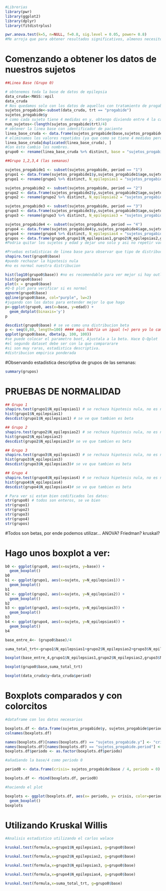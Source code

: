 
```{r}
#Librerias
library(pwr)
library(ggplot2)
library(dplyr)
library(fitdistrplus)
```


```{r}
pwr.anova.test(k=5, n=NULL, f=0.8, sig.level = 0.05, power= 0.8)
#Me arroja que para obtener resultados significativos, almenos necesito 4,78 muestras por grupo, nosotros tenemos 21 por lo que estamos bien.
```

# Comenzando a obtener los datos de nuestros sujetos
```{r}
##Linea Base (Grupo 0)

# obtenemos toda la base de datos de epilepsia
data_cruda<-MASS::epil
data_cruda
# Nos quedamos solo con los datos de aquellos con tratamiento de progabide excluyendo a aquellos con trt=="placebo"
sujetos_progabide<-subset(data_cruda, trt == "progabide")
sujetos_progabide$y
# como cada sujeto tiene 4 medidas en y, obtengo diviendo entre 4 la cantidad de sujetos.
num_sujetos<-(length(sujetos_progabide$trt)/4)
# obtener la linea base con identificador de paciente
linea_base_cruda <- data.frame(sujetos_progabide$base,sujetos_progabide$age,sujetos_progabide$subject)
# eliminamos los valores repetidos (ya que como se tiene 4 medidas pero la base es la misma e igual el identificador del sujeto)
linea_base_cruda[duplicated(linea_base_cruda), ]
#Con esto cambio los nombres.
grupo0 <- rename(linea_base_cruda %>% distinct, base = "sujetos_progabide.base" , edad="sujetos_progabide.age",sujeto= "sujetos_progabide.subject")
```


```{r}
##Grupo 1,2,3,4 (las semanas)

sujetos_progabide1 <- subset(sujetos_progabide, period == "1")
grupo1 <- data.frame(sujetos_progabide1$y,sujetos_progabide1$age,sujetos_progabide1$subject)
grupo1 <- rename(grupo1 %>% distinct, N_epilepsias1 = "sujetos_progabide1.y" , edad="sujetos_progabide1.age",sujeto= "sujetos_progabide1.subject")

sujetos_progabide2 <- subset(sujetos_progabide, period == "2")
grupo2 <- data.frame(sujetos_progabide2$y,sujetos_progabide2$age,sujetos_progabide2$subject)
grupo2 <- rename(grupo2 %>% distinct, N_epilepsias2 = "sujetos_progabide2.y" , edad="sujetos_progabide2.age",sujeto= "sujetos_progabide2.subject")

sujetos_progabide3 <- subset(sujetos_progabide, period == "3")
grupo3 <- data.frame(sujetos_progabide3$y,sujetos_progabide3$age,sujetos_progabide3$subject)
grupo3 <- rename(grupo3 %>% distinct, N_epilepsias3 = "sujetos_progabide3.y" , edad="sujetos_progabide3.age",sujeto= "sujetos_progabide3.subject")

sujetos_progabide4 <- subset(sujetos_progabide, period == "4")
grupo4 <- data.frame(sujetos_progabide4$y,sujetos_progabide4$age,sujetos_progabide4$subject)
grupo4 <- rename(grupo4 %>% distinct, N_epilepsias4 = "sujetos_progabide4.y" , edad="sujetos_progabide4.age",sujeto= "sujetos_progabide4.subject")
grupos <- data.frame(grupo0,grupo1$N_epilepsias1,grupo2$N_epilepsias2,grupo3$N_epilepsias3,grupo4$N_epilepsias4)
#Podria quitar los sujetos y edad y dejar uno solo y asi no repetir variables en el data frame de grupos, pero individualmente como data.frame si es necesario para identificar.
```

```{r}
#Pruebas estadisticas de linea base para observar que tipo de distribucion es
shapiro.test(grupo0$base)
#puedo rechazar la hipotesis nula
#no es normal nuestra distribucion

hist(log10(grupo0$base)) #no es recomendable para ver mejor si hay outlayers.
hist(grupo0$base)
plot(x = grupo0$base)
#Q-Q plot para verificar si es normal
qqnorm(grupo0$base)
qqline(grupo0$base, col="purple", lw=2)
#jugando con los datos para entender mejor lo que hago
p<-ggplot(grupo0, aes(x=base, y=edad)) + 
  geom_dotplot(binaxis='y')
p

descdist(grupo0$base) # se ve como una distribucion beta
p <- seq(0,80, length=100) #### aqui hab?ia un igual (=) pero yo lo cambie por la flechita (<-) atte Pau
qqplot(grupo0$base, dbeta(p, 100, 100))
#se puede colocar el parametro boot, Ajustala a la beta. Hace Q-Qplot     
#el segundo dataset debe ser con la que compararare
#si son muy raras, estadistica descriptiva.
#distribucion empirica ponderada
```


#Observando estadistica descriptiva de grupos de las semanas:

```{r}
summary(grupos)
```



# PRUEBAS DE NORMALIDAD
```{r}
## Grupo 1
shapiro.test(grupo1$N_epilepsias1) # se rechaza hipotesis nula, no es normal la distribucion 
hist(grupo1$N_epilepsias1)
descdist(grupo1$N_epilepsias1) # se ve que tambien es beta

## Grupo 2
shapiro.test(grupo2$N_epilepsias2) # se rechaza hipotesis nula, no es normal la distribucion 
hist(grupo2$N_epilepsias2)
descdist(grupo2$N_epilepsias2)# se ve que tambien es beta

## Grupo 3
shapiro.test(grupo3$N_epilepsias3) # se rechaza hipotesis nula, no es normal la distribucion 
hist(grupo3$N_epilepsias3)
descdist(grupo3$N_epilepsias3)# se ve que tambien es beta

## Grupo 4
shapiro.test(grupo4$N_epilepsias4) # se rechaza hipetesis nula, no es normal la distribucion 
hist(grupo4$N_epilepsias4)
descdist(grupo4$N_epilepsias4)# se ve que tambien es beta
```

```{r}
# Para ver si estan bien codificados los datos:
str(grupo0) # todos son enteros, se ve bien
str(grupo1)
str(grupo2)
str(grupo3)
str(grupo4)
str(grupos)
```



#Todos son betas, por ende podemos utilizar... ANOVA? Friedman? kruskal?

# Hago unos boxplot a ver:

```{r}
b0 <- ggplot(grupo0, aes(x=sujeto, y=base)) + 
  geom_boxplot()
b0
b1 <- ggplot(grupo1, aes(x=sujeto, y=N_epilepsias1)) + 
  geom_boxplot()
b1
b2 <- ggplot(grupo2, aes(x=sujeto, y=N_epilepsias2)) + 
  geom_boxplot()
b2
b3 <- ggplot(grupo3, aes(x=sujeto, y=N_epilepsias3)) + 
  geom_boxplot()
b3
b4 <- ggplot(grupo4, aes(x=sujeto, y=N_epilepsias4)) + 
  geom_boxplot()
b4

base_entre_4<- (grupo0$base)/4

suma_total_trt<-grupo1$N_epilepsias1+grupo2$N_epilepsias2+grupo3$N_epilepsias3+grupo4$N_epilepsias4

boxplot(base_entre_4,grupo1$N_epilepsias1,grupo2$N_epilepsias2,grupo3$N_epilepsias3,grupo4$N_epilepsias4)

boxplot(grupo0$base,suma_total_trt)

boxplot(data_cruda$y~data_cruda$period)

```
# Boxplots comparados y con colorcitos
```{r}
#dataframe con los datos necesarios

boxplots.df <- data.frame(sujetos_progabide$y, sujetos_progabide$period)
colnames(boxplots.df)

names(boxplots.df)[names(boxplots.df) == "sujetos_progabide.y"] <- "crisis"
names(boxplots.df)[names(boxplots.df) == "sujetos_progabide.period"] <- "periodo"
boxplots.df$periodo <- as.factor(boxplots.df$periodo)

#añadiendo la base/4 como periodo 0

period0 <- data.frame(crisis= sujetos_progabide$base / 4, periodo = 0)

boxplots.df <- rbind(boxplots.df, period0)

#haciendo el plot

boxplots <- ggplot(boxplots.df, aes(x= periodo, y= crisis, color=periodo)) +
  geom_boxplot()
boxplots
```
# Utilizando Kruskal Willis
```{r}
#Analisis estadistico utilizando el carlos walace

kruskal.test(formula,x=grupo1$N_epilepsias1, g=grupo0$base)

kruskal.test(formula,x=grupo2$N_epilepsias2, g=grupo0$base)

kruskal.test(formula,x=grupo3$N_epilepsias3, g=grupo0$base)

kruskal.test(formula,x=grupo4$N_epilepsias4, g=grupo0$base)

kruskal.test(formula,x=suma_total_trt, g=grupo0$base)
```







  
